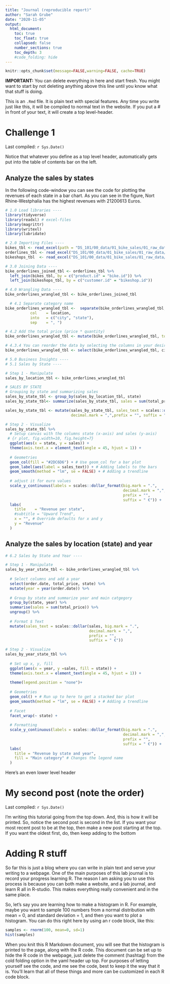 ```yaml
---
title: "Journal (reproducible report)"
author: "Sarah Grube"
date: "2020-11-05"
output:
  html_document:
    toc: true
    toc_float: true
    collapsed: false
    number_sections: true
    toc_depth: 3
    #code_folding: hide
---
```


```r
knitr::opts_chunk$set(message=FALSE,warning=FALSE, cache=TRUE)
```

**IMPORTANT:** You can delete everything in here and start fresh. You might want to start by not deleting anything above this line until you know what that stuff is doing.

This is an `.Rmd` file. It is plain text with special features. Any time you write just like this, it will be compiled to normal text in the website. If you put a \# in front of your text, it will create a top level-header.

# Challenge 1

Last compiled: `r Sys.Date()`

Notice that whatever you define as a top level header, automatically gets put into the table of contents bar on the left. 

## Analyze the sales by states
In the following code-window you can see the code for plotting the revenues of each state in a bar chart. As you can see in the figure, Nort Rhine-Westphalia has the highest revenues with 21200613 Euros.
```r
# 1.0 Load libraries ----
library(tidyverse)
library(readxl) # excel-files
library(magrittr)
library(writexl)
library(lubridate)

# 2.0 Importing Files ----
bikes_tbl <- read_excel(path = "DS_101/00_data/01_bike_sales/01_raw_data/bikes.xlsx")
orderlines_tbl <- read_excel("DS_101/00_data/01_bike_sales/01_raw_data/orderlines.xlsx")
bikeshops_tbl  <- read_excel("DS_101/00_data/01_bike_sales/01_raw_data/bikeshops.xlsx")

# 3.0 Joining Data ----
bike_orderlines_joined_tbl <- orderlines_tbl %>%
  left_join(bikes_tbl, by = c("product.id" = "bike.id")) %>%
  left_join(bikeshops_tbl, by = c("customer.id" = "bikeshop.id"))

# 4.0 Wrangling Data ----
bike_orderlines_wrangled_tbl <- bike_orderlines_joined_tbl

  # 4.1 Separate category name
bike_orderlines_wrangled_tbl <-  separate(bike_orderlines_wrangled_tbl, 
           col    = location,
           into   = c("city", "state"),
           sep    = ", ")

# 4.2 Add the total price (price * quantity) 
bike_orderlines_wrangled_tbl <- mutate(bike_orderlines_wrangled_tbl, total_price = price * quantity)

# 4.3.4 You can reorder the data by selecting the columns in your desired order.
bike_orderlines_wrangled_tbl <- select(bike_orderlines_wrangled_tbl, city, state, total_price, everything()) 

# 5.0 Business Insights ----
# 5.1 Sales by State ----

# Step 1 - Manipulate
sales_by_location_tbl <- bike_orderlines_wrangled_tbl

# SALES BY STATE
# Grouping by state and summarizing sales
sales_by_state_tbl <- group_by(sales_by_location_tbl, state) 
sales_by_state_tbl<- summarize(sales_by_state_tbl, sales = sum(total_price))

sales_by_state_tbl <- mutate(sales_by_state_tbl, sales_text = scales::dollar(sales, big.mark = ".", 
                             decimal.mark = ",",prefix = "", suffix = " €"))

# Step 2 - Visualize
sales_by_state_tbl %>%
  # Setup canvas with the columns state (x-axis) and sales (y-axis)
 # {r plot, fig.width=10, fig.height=7}
  ggplot(aes(x = state, y = sales)) +
  theme(axis.text.x = element_text(angle = 45, hjust = 1)) +
  
  # Geometries
  geom_col(fill = "#2DC6D6") + # Use geom_col for a bar plot
  geom_label(aes(label = sales_text)) + # Adding labels to the bars
  geom_smooth(method = "lm", se = FALSE) + # Adding a trendline
  
  # adjust it for euro values
  scale_y_continuous(labels = scales::dollar_format(big.mark = ".", 
                                                    decimal.mark = ",", 
                                                    prefix = "", 
                                                    suffix = " €")) +
  labs(
    title    = "Revenue per state",
    #subtitle = "Upward Trend",
    x = "", # Override defaults for x and y
    y = "Revenue"
  )
```

## Analyze the sales by location (state) and year

```r
# 6.2 Sales by State and Year ----

# Step 1 - Manipulate
sales_by_year_state_tbl <- bike_orderlines_wrangled_tbl %>%
  
  # Select columns and add a year
  select(order.date, total_price, state) %>%
  mutate(year = year(order.date)) %>%
  
  # Group by state and summarize year and main catgegory
  group_by(state, year) %>%
  summarise(sales = sum(total_price)) %>%
  ungroup() %>%
  
  # Format $ Text
  mutate(sales_text = scales::dollar(sales, big.mark = ".", 
                                     decimal.mark = ",", 
                                     prefix = "", 
                                     suffix = " €"))

# Step 2 - Visualize
sales_by_year_state_tbl %>%
  
  # Set up x, y, fill
  ggplot(aes(x = year, y =sales, fill = state)) +
  theme(axis.text.x = element_text(angle = 45, hjust = 1)) +
  
  theme(legend.position = "none")+
  
  # Geometries
  geom_col() + # Run up to here to get a stacked bar plot
  geom_smooth(method = "lm", se = FALSE) + # Adding a trendline
  
  # Facet
  facet_wrap(~ state) +
  
  # Formatting
  scale_y_continuous(labels = scales::dollar_format(big.mark = ".", 
                                                    decimal.mark = ",", 
                                                    prefix = "", 
                                                    suffix = " €")) +
  labs(
    title = "Revenue by state and year",
    fill = "Main category" # Changes the legend name
  )

```



Here's an even lower level header

# My second post (note the order)

Last compiled: `r Sys.Date()`

I'm writing this tutorial going from the top down. And, this is how it will be printed. So, notice the second post is second in the list. If you want your most recent post to be at the top, then make a new post starting at the top. If you want the oldest first, do, then keep adding to the bottom

# Adding R stuff

So far this is just a blog where you can write in plain text and serve your writing to a webpage. One of the main purposes of this lab journal is to record your progress learning R. The reason I am asking you to use this process is because you can both make a website, and a lab journal, and learn R all in R-studio. This makes everything really convenient and in the same place. 

So, let's say you are learning how to make a histogram in R. For example, maybe you want to sample 100 numbers from a normal distribution with mean = 0, and standard deviation = 1, and then you want to plot a histogram. You can do this right here by using an r code block, like this:

```r
samples <- rnorm(100, mean=0, sd=1)
hist(samples)
```

When you knit this R Markdown document, you will see that the histogram is printed to the page, along with the R code. This document can be set up to hide the R code in the webpage, just delete the comment (hashtag) from the cold folding option in the yaml header up top. For purposes of letting yourself see the code, and me see the code, best to keep it the way that it is. You'll learn that all of these things and more can be customized in each R code block.